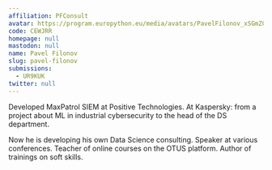 ```yaml
---
affiliation: PFConsult
avatar: https://program.europython.eu/media/avatars/PavelFilonov_xSGmZCl.png
code: CEWJRR
homepage: null
mastodon: null
name: Pavel Filonov
slug: pavel-filonov
submissions:
  - UR9KUK
twitter: null
---
```


Developed MaxPatrol SIEM at Positive Technologies. At Kaspersky: from a project
about ML in industrial cybersecurity to the head of the DS department.

Now he is developing his own Data Science consulting. Speaker at various
conferences. Teacher of online courses on the OTUS platform. Author of trainings
on soft skills.
